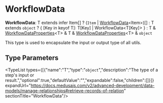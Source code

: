 
# WorkflowData

 **WorkflowData**: T extends infer Item[] ? (`Item` \| [WorkflowData](page.mdx)&#60;Item&#62;)[] : T extends `object` ? &#123; [Key in keyof T]: T[Key] \| WorkflowData&#60;T[Key]&#62; &#125; : T & [WorkflowDataProperties](../workflows.WorkflowDataProperties/page.mdx)&#60;T&#62; & T & [WorkflowDataProperties](../workflows.WorkflowDataProperties/page.mdx)&#60;T&#62; & `object`

This type is used to encapsulate the input or output type of all utils.

## Type Parameters

<TypeList types={[{"name":"T","type":"`object`","description":"The type of a step's input or result.","optional":true,"defaultValue":"","expandable":false,"children":[]}]} expandUrl="https://docs.medusajs.com/v2/advanced-development/data-models/manage-relationships#retrieve-records-of-relation" sectionTitle="WorkflowData"/>

